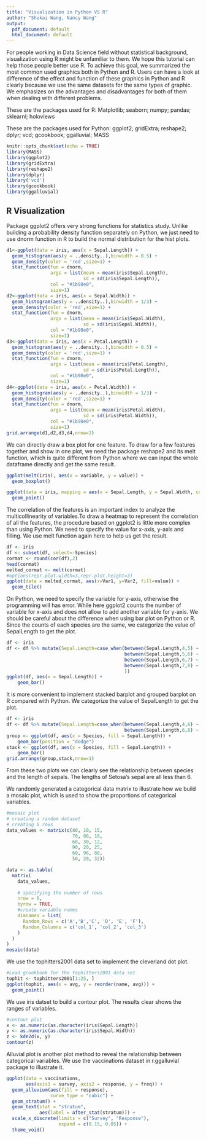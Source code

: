 ---
title: "Visualization in Python VS R"
author: "Shukai Wang, Nancy Wang"
output:
  pdf_document: default
  html_document: default
---

For people working in Data Science field without statistical background, visualization using R might be unfamiliar to them. We hope this tutorial can help those people better use R. To achieve this goal, we summarized the most common used graphics both in Python and R. Users can have a look at difference of the effect and function of these graphics in Python and R clearly because we use the same datasets for the same types of graphic. We emphasizes on the advantages and disadvantages for both of them when dealing with different problems. 

These are the packages used for R:
Matplotlib; seaborn; numpy; pandas; sklearnl; holoviews

These are the packages used for Python:
ggplot2; gridExtra; reshape2; dplyr; vcd; gcookbook; ggalluvial; MASS

```{r setup, include=FALSE}
knitr::opts_chunk$set(echo = TRUE)
library(MASS)
library(ggplot2)
library(gridExtra)
library(reshape2)
library(dplyr)
library('vcd')
library(gcookbook)
library(ggalluvial)
```
   
## R Visualization
Package ggplot2 offers very strong functions for statistics study. Unlike building a probability density function separately on Python, we just need to use dnorm function in R to build the normal distribution for the hist plots.
```{r}
d1<-ggplot(data = iris, aes(x = Sepal.Length)) +
  geom_histogram(aes(y = ..density..),binwidth = 0.5) +
  geom_density(color = 'red',size=1) +
  stat_function(fun = dnorm,
                args = list(mean = mean(iris$Sepal.Length),
                            sd = sd(iris$Sepal.Length)),
                col = "#1b98e0",
                size=1)
d2<-ggplot(data = iris, aes(x = Sepal.Width)) +
  geom_histogram(aes(y = ..density..),binwidth = 1/3) +
  geom_density(color = 'red',size=1) +
  stat_function(fun = dnorm,
                args = list(mean = mean(iris$Sepal.Width),
                            sd = sd(iris$Sepal.Width)),
                col = "#1b98e0",
                size=1)
d3<-ggplot(data = iris, aes(x = Petal.Length)) +
  geom_histogram(aes(y = ..density..),binwidth = 0.5) +
  geom_density(color = 'red',size=1) +
  stat_function(fun = dnorm,
                args = list(mean = mean(iris$Petal.Length),
                            sd = sd(iris$Petal.Length)),
                col = "#1b98e0",
                size=1)
d4<-ggplot(data = iris, aes(x = Petal.Width)) +
  geom_histogram(aes(y = ..density..),binwidth = 1/3) +
  geom_density(color = 'red',size=1) +
  stat_function(fun = dnorm,
                args = list(mean = mean(iris$Petal.Width),
                            sd = sd(iris$Petal.Width)),
                col = "#1b98e0",
                size=1)
grid.arrange(d1,d2,d3,d4,nrow=2)

```

We can directly draw a box  plot for one feature. To draw for a few features together and show in one plot, we need the package reshape2 and its melt function, which is quite different from Python where we can input the whole dataframe directly and get the same result.
```{r}
ggplot(melt(iris), aes(x = variable, y = value)) + 
  geom_boxplot()
```




```{r}
ggplot(data = iris, mapping = aes(x = Sepal.Length, y = Sepal.Width, color=Species)) +
  geom_point()
```

The correlation of the features is an important index to analyze the multicollinearity of variables.To draw a heatmap to represent the correlation of all the features, the procedure based on ggplot2 is little more complex than using Python. We need to specify the value for x-axis, y-axis and filling. We use melt function again here to help us get the result.
```{r}
df <- iris
df <- subset(df, select=-Species)
cormat <- round(cor(df),2)
head(cormat)
melted_cormat <- melt(cormat)
#options(repr.plot.width=3,repr.plot.height=3)
ggplot(data = melted_cormat, aes(x=Var1, y=Var2, fill=value)) + 
  geom_tile()
```


On Python, we need to specify the variable for y-axis, otherwise the programming will has error. While here ggplot2 counts the number of variable for x-axis and does not allow to add another variable for y-axis. We should be careful about the difference when using bar plot on Python or R. Since the counts of each species are the same, we categorize the value of SepalLength to get the plot.
```{r}
df <- iris
df <- df %>% mutate(Sepal.Length=case_when(between(Sepal.Length,4,5) ~ '0',
                                           between(Sepal.Length,5,6) ~ '1',
                                           between(Sepal.Length,6,7) ~ '2',
                                           between(Sepal.Length,7,8) ~ '3',
                                           ))
ggplot(df, aes(x = Sepal.Length)) + 
    geom_bar()
```


It is more convenient to implement stacked barplot and grouped barplot on R compared with Python. We categorize the value of SepalLength to get the plot.
```{r}
df <- iris
df <- df %>% mutate(Sepal.Length=case_when(between(Sepal.Length,4,6) ~ '0',
                                           between(Sepal.Length,6,8) ~ '1'))
group <- ggplot(df, aes(x = Species, fill = Sepal.Length)) + 
    geom_bar(position = "dodge")
stack <- ggplot(df, aes(x = Species, fill = Sepal.Length)) + 
    geom_bar()
grid.arrange(group,stack,nrow=1)
```

From these two plots we can clearly see the relationship between species and the length of sepals. The lengths of Setosa's sepal are all less than 6.

We randomly generated a categorical data matrix to illustrate how we build a mosaic plot, which is used to show the proportions of categorical variables.

```{r}
#mosaic plot
# creating a random dataset 
# creating 6 rows
data_values <- matrix(c(80, 10, 15,
                        70, 86, 18, 
                        60, 30, 12,
                        90, 20, 25,
                        60, 96, 88, 
                        50, 20, 32))
```
```{r}
data <- as.table(
  matrix(
    data_values,
    
    # specifying the number of rows
    nrow = 6,
    byrow = TRUE,
    #create variable names
    dimnames = list(
      Random_Rows = c('A','B','C', 'D', 'E', 'F'),
      Random_Columns = c('col_1', 'col_2', 'col_3')
    )
  )
)
mosaic(data)
```
We use the tophitters2001 data set to implement the cleverland dot plot.
```{r}
#Load gcookbook for the tophitters2001 data set
tophit <- tophitters2001[1:25, ]
ggplot(tophit, aes(x = avg, y = reorder(name, avg))) +
  geom_point()
```



We use iris datset to build a contour plot. The results clear shows the ranges of variables.
```{r}
#contour plot
x <- as.numeric(as.character(iris$Sepal.Length))
y <- as.numeric(as.character(iris$Sepal.Width))
z <- kde2d(x, y)
contour(z)
```



Alluvial plot is another plot method to reveal the relationship between categorical variables. We use the vaccinations dataset in r.ggalluvial package to illustrate it. 
```{r}
ggplot(data = vaccinations,
       aes(axis1 = survey, axis2 = response, y = freq)) +
  geom_alluvium(aes(fill = response),
                curve_type = "cubic") +
  geom_stratum() +
  geom_text(stat = "stratum",
            aes(label = after_stat(stratum))) +
  scale_x_discrete(limits = c("Survey", "Response"),
                   expand = c(0.15, 0.05)) +
  theme_void()
```




